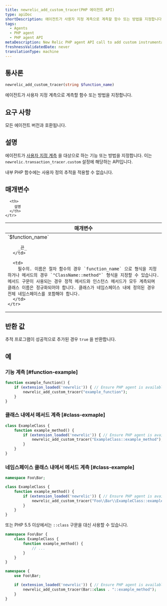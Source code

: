```yaml
---
title: newrelic_add_custom_tracer(PHP 에이전트 API)
type: apiDoc
shortDescription: 에이전트가 사용자 지정 계측으로 계측할 함수 또는 방법을 지정합니다.
tags:
  - Agents
  - PHP agent
  - PHP agent API
metaDescription: New Relic PHP agent API call to add custom instrumentation to particular methods in your app code.
freshnessValidatedDate: never
translationType: machine
---
```


## 통사론

```php
newrelic_add_custom_tracer(string $function_name)
```

에이전트가 사용자 지정 계측으로 계측할 함수 또는 방법을 지정합니다.

## 요구 사항

모든 에이전트 버전과 호환됩니다.

## 설명

에이전트가 [사용자 지정 계측](/docs/agents/php-agent/features/php-custom-instrumentation) 을 대상으로 하는 기능 또는 방법을 지정합니다. 이는 `newrelic.transaction_tracer.custom` 설정에 해당하는 API입니다.

내부 PHP 함수에는 사용자 정의 추적을 적용할 수 없습니다.

## 매개변수

<table>
  <thead>
    <tr>
      <th width="25%">
        매개변수
      </th>

      <th>
        설명
      </th>
    </tr>
  </thead>

  <tbody>
    <tr>
      <td>
        `$function_name`

        _끈_
      </td>

      <td>
        필수의. 이름은 절차 함수의 경우 `function_name` 으로 형식을 지정하거나 메서드의 경우 `"ClassName::method"` 형식을 지정할 수 있습니다. 메서드 구문이 사용되는 경우 정적 메서드와 인스턴스 메서드가 모두 계측되며 클래스 이름은 정규화되어야 합니다. 클래스가 네임스페이스 내에 정의된 경우 전체 네임스페이스를 포함해야 합니다.
      </td>
    </tr>
  </tbody>
</table>

## 반환 값

추적 프로그램이 성공적으로 추가된 경우 `true` 을 반환합니다.

## 예

### 기능 계측 [#function-example]

```php
function example_function() {
    if (extension_loaded('newrelic')) { // Ensure PHP agent is available
        newrelic_add_custom_tracer("example_function");
    }
}
```

### 클래스 내에서 메서드 계측 [#class-exmaple]

```php
class ExampleClass {
    function example_method() {
        if (extension_loaded('newrelic')) { // Ensure PHP agent is available
            newrelic_add_custom_tracer("ExampleClass::example_method");
        }
    }
}
```

### 네임스페이스 클래스 내에서 메서드 계측 [#class-example]

```php
namespace Foo\Bar;

class ExampleClass {
    function example_method() {
        if (extension_loaded('newrelic')) { // Ensure PHP agent is available
            newrelic_add_custom_tracer("Foo\\Bar\\ExampleClass::example_method");
        }
    }
}
```

또는 PHP 5.5 이상에서는 `::class` 구문을 대신 사용할 수 있습니다.

```php
namespace Foo\Bar {
    class ExampleClass {
        function example_method() {
            // ...
        }
    }
}

namespace {
    use Foo\Bar;

    if (extension_loaded('newrelic')) { // Ensure PHP agent is available
        newrelic_add_custom_tracer(Bar::class . "::example_method");
    }
}
```